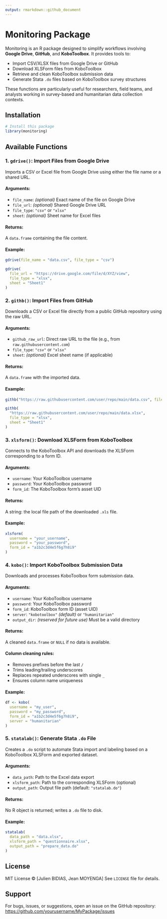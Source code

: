 ```yaml
---
output: rmarkdown::github_document
---
```


# Monitoring Package

Monitoring is an R package designed to simplify workflows involving **Google Drive**, **GitHub**, and **KoboToolbox**. It provides tools to:

- Import CSV/XLSX files from Google Drive or GitHub
- Download XLSForm files from KoboToolbox
- Retrieve and clean KoboToolbox submission data
- Generate Stata `.do` files based on KoboToolbox survey structures

These functions are particularly useful for researchers, field teams, and analysts working in survey-based and humanitarian data collection contexts.


## Installation


```r
# Install this package
library(monitoring)
```


## Available Functions

### 1. `gdrive()`: Import Files from Google Drive

Imports a CSV or Excel file from Google Drive using either the file name or a shared URL.

#### Arguments:

* `file_name`: *(optional)* Exact name of the file on Google Drive
* `file_url`: *(optional)* Shared Google Drive URL
* `file_type`: `"csv"` or `"xlsx"`
* `sheet`: *(optional)* Sheet name for Excel files

#### Returns:

A `data.frame` containing the file content.

#### Example:

```r
gdrive(file_name = "data.csv", file_type = "csv")

gdrive(
  file_url = "https://drive.google.com/file/d/XYZ/view",
  file_type = "xlsx",
  sheet = "Sheet1"
)
```


### 2. `githb()`: Import Files from GitHub

Downloads a CSV or Excel file directly from a public GitHub repository using the raw URL.

#### Arguments:

* `github_raw_url`: Direct raw URL to the file (e.g., from `raw.githubusercontent.com`)
* `file_type`: `"csv"` or `"xlsx"`
* `sheet`: *(optional)* Excel sheet name (if applicable)

#### Returns:

A `data.frame` with the imported data.

#### Example:

```r
githb("https://raw.githubusercontent.com/user/repo/main/data.csv", file_type = "csv")

githb(
  "https://raw.githubusercontent.com/user/repo/main/data.xlsx",
  file_type = "xlsx",
  sheet = "Sheet1"
)
```

### 3. `xlsform()`: Download XLSForm from KoboToolbox

Connects to the KoboToolbox API and downloads the XLSForm corresponding to a form ID.

#### Arguments:

* `username`: Your KoboToolbox username
* `password`: Your KoboToolbox password
* `form_id`: The KoboToolbox form's asset UID

#### Returns:

A string: the local file path of the downloaded `.xls` file.

#### Example:

```r
xlsform(
  username = "your_username",
  password = "your_password",
  form_id = "a1b2c3d4e5f6g7h8i9"
)
```

### 4. `kobo()`: Import KoboToolbox Submission Data

Downloads and processes KoboToolbox form submission data.

#### Arguments:

* `username`: Your KoboToolbox username
* `password`: Your KoboToolbox password
* `form_id`: KoboToolbox form ID (asset UID)
* `server`: `"kobotoolbox"` *(default)* or `"humanitarian"`
* `output_dir`: *(reserved for future use)* Must be a valid directory

#### Returns:

A cleaned `data.frame` or `NULL` if no data is available.

#### Column cleaning rules:

* Removes prefixes before the last `/`
* Trims leading/trailing underscores
* Replaces repeated underscores with single `_`
* Ensures column name uniqueness

#### Example:

```r
df <- kobo(
  username = "my_user",
  password = "my_password",
  form_id = "a1b2c3d4e5f6g7h8i9",
  server = "humanitarian"
)
```

### 5. `statalab()`: Generate Stata `.do` File

Creates a `.do` script to automate Stata import and labeling based on a KoboToolbox XLSForm and exported dataset.

#### Arguments:

* `data_path`: Path to the Excel data export
* `xlsform_path`: Path to the corresponding XLSForm (optional)
* `output_path`: Output file path (default: `"statalab.do"`)

#### Returns:

No R object is returned; writes a `.do` file to disk.

#### Example:

```r
statalab(
  data_path = "data.xlsx",
  xlsform_path = "questionnaire.xlsx",
  output_path = "prepare_data.do"
)
```


## License

MIT License © \[Julien BIDIAS, Jean MOYENGA]
See `LICENSE` file for details.


## Support

For bugs, issues, or suggestions, open an issue on the GitHub repository:
[https://github.com/yourusername/MyPackage/issues](https://github.com/yourusername/MyPackage/issues)


